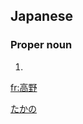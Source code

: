 ==Japanese==
{{ja-kanjitab|高|野}}

===Proper noun===
{{ja-pos|proper|たかの}}

# {{surname|lang=ja}}

[[Category:Japanese surnames|たかの]]

[[fr:高野]]